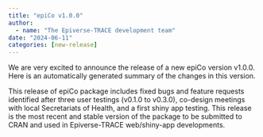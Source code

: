 ```yaml
---
title: "epiCo v1.0.0"
author:
  - name: "The Epiverse-TRACE development team"
date: "2024-06-11"
categories: [new-release]
---
```


We are very excited to announce the release of a new epiCo version v1.0.0.
Here is an automatically generated summary of the changes in this version.

This release of epiCo package includes fixed bugs and feature requests identified after three user testings (v0.1.0 to v0.3.0), co-design meetings with local Secretariats of Health, and a first shiny app testing. This release is the most recent and stable version of the package to be submitted to CRAN and used in Epiverse-TRACE web/shiny-app developments.
